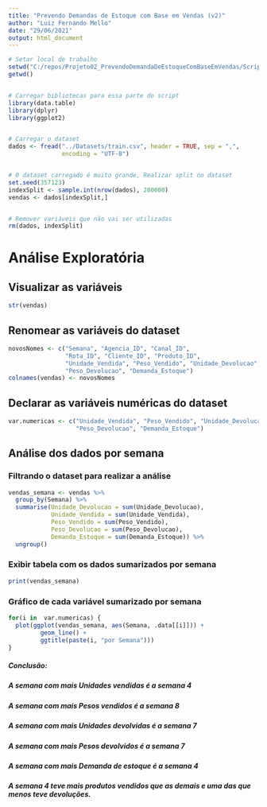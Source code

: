 ```yaml
---
title: "Prevendo Demandas de Estoque com Base em Vendas (v2)"
author: "Luiz Fernando Mello"
date: "29/06/2021"
output: html_document
---
```


```r
# Setar local de trabalho
setwd("C:/repos/Projeto02_PrevendoDemandaDeEstoqueComBaseEmVendas/Script_v2")
getwd()


# Carregar bibliotecas para essa parte do script
library(data.table)
library(dplyr)
library(ggplot2)


# Carregar o dataset
dados <- fread("../Datasets/train.csv", header = TRUE, sep = ",",
               encoding = "UTF-8")


# O dataset carregado é muito grande, Realizar split no dataset
set.seed(357123)
indexSplit <- sample.int(nrow(dados), 200000)
vendas <- dados[indexSplit,]


# Remover variáveis que não vai ser utilizadas
rm(dados, indexSplit)
```


# Análise Exploratória

## Visualizar as variáveis
```r
str(vendas)
```


## Renomear as variáveis do dataset
```r
novosNomes <- c("Semana", "Agencia_ID", "Canal_ID",
                "Rota_ID", "Cliente_ID", "Produto_ID",
                "Unidade_Vendida", "Peso_Vendido", "Unidade_Devolucao",
                "Peso_Devolucao", "Demanda_Estoque")
colnames(vendas) <- novosNomes
```


## Declarar as variáveis numéricas do dataset
```r
var.numericas <- c("Unidade_Vendida", "Peso_Vendido", "Unidade_Devolucao",
                   "Peso_Devolucao", "Demanda_Estoque")
```


## Análise dos dados por semana

### Filtrando o dataset para realizar a análise
```r
vendas_semana <- vendas %>%
  group_by(Semana) %>%
  summarise(Unidade_Devolucao = sum(Unidade_Devolucao),
            Unidade_Vendida = sum(Unidade_Vendida),
            Peso_Vendido = sum(Peso_Vendido),
            Peso_Devolucao = sum(Peso_Devolucao),
            Demanda_Estoque = sum(Demanda_Estoque)) %>%
  ungroup()
```


### Exibir tabela com os dados sumarizados por semana
```r
print(vendas_semana)
```


### Gráfico de cada variável sumarizado por semana
```r
for(i in  var.numericas) {
  plot(ggplot(vendas_semana, aes(Semana, .data[[i]])) +
         geom_line() + 
         ggtitle(paste(i, "por Semana")))
}
```

##### Conclusão: 
##### A semana com mais Unidades vendidas é a semana 4
##### A semana com mais Pesos vendidos é a semana 8
##### A semana com mais Unidades devolvidas é a semana 7
##### A semana com mais Pesos devolvidos é a semana 7
##### A semana com mais Demanda de estoque é a semana 4

##### A semana 4 teve mais produtos vendidos que as demais e uma das que menos teve devoluções.